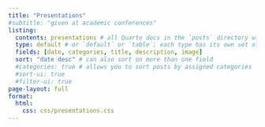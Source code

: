 ```yaml
---
title: "Presentations"
#subtitle: "given at academic conferences"
listing: 
  contents: presentations # all Quarto docs in the `posts` directory will be included on your listing page
  type: default # or `default` or `table`; each type has its own set of yaml options to include
  fields: [date, categories, title, description, image]
  sort: "date desc" # can also sort on more than one field
  #categories: true # allows you to sort posts by assigned categories
  #sort-ui: true
  #filter-ui: true
page-layout: full
format: 
  html: 
    css: css/presentations.css 
---
```

